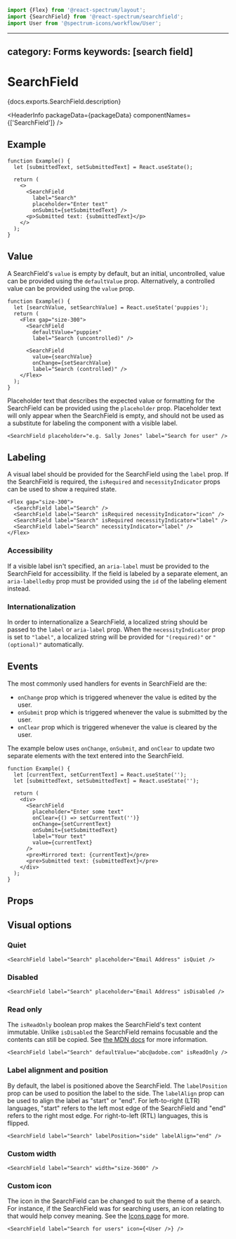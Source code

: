 <!-- Copyright 2020 Adobe. All rights reserved.
This file is licensed to you under the Apache License, Version 2.0 (the "License");
you may not use this file except in compliance with the License. You may obtain a copy
of the License at http://www.apache.org/licenses/LICENSE-2.0
Unless required by applicable law or agreed to in writing, software distributed under
the License is distributed on an "AS IS" BASIS, WITHOUT WARRANTIES OR REPRESENTATIONS
OF ANY KIND, either express or implied. See the License for the specific language
governing permissions and limitations under the License. -->



```jsx import
import {Flex} from '@react-spectrum/layout';
import {SearchField} from '@react-spectrum/searchfield';
import User from '@spectrum-icons/workflow/User';
```

---
category: Forms
keywords: [search field]
---

# SearchField

<p>{docs.exports.SearchField.description}</p>

<HeaderInfo
  packageData={packageData}
  componentNames={['SearchField']} />

## Example

```tsx example
function Example() {
  let [submittedText, setSubmittedText] = React.useState();

  return (
    <>
      <SearchField
        label="Search"
        placeholder="Enter text"
        onSubmit={setSubmittedText} />
      <p>Submitted text: {submittedText}</p>
    </>
  );
}
```

## Value

A SearchField's `value` is empty by default, but an initial, uncontrolled, value can be provided using the `defaultValue` prop.
Alternatively, a controlled value can be provided using the `value` prop.

```tsx example
function Example() {
  let [searchValue, setSearchValue] = React.useState('puppies');
  return (
    <Flex gap="size-300">
      <SearchField
        defaultValue="puppies"
        label="Search (uncontrolled)" />

      <SearchField
        value={searchValue}
        onChange={setSearchValue}
        label="Search (controlled)" />
    </Flex>
  );
}
```

Placeholder text that describes the expected value or formatting for the SearchField can be provided using the `placeholder` prop.
Placeholder text will only appear when the SearchField is empty, and should not be used as a substitute for labeling the component with a visible label.

```tsx example
<SearchField placeholder="e.g. Sally Jones" label="Search for user" />
```

## Labeling

A visual label should be provided for the SearchField using the `label` prop. If the SearchField is required, the `isRequired` and `necessityIndicator` props can be used to show a required state.

```tsx example
<Flex gap="size-300">
  <SearchField label="Search" />
  <SearchField label="Search" isRequired necessityIndicator="icon" />
  <SearchField label="Search" isRequired necessityIndicator="label" />
  <SearchField label="Search" necessityIndicator="label" />
</Flex>
```

### Accessibility

If a visible label isn't specified, an `aria-label` must be provided to the SearchField for
accessibility. If the field is labeled by a separate element, an `aria-labelledby` prop must be provided using
the `id` of the labeling element instead.

### Internationalization

In order to internationalize a SearchField, a localized string should be passed to the `label` or `aria-label` prop.
When the `necessityIndicator` prop is set to `"label"`, a localized string will be provided for `"(required)"` or `"(optional)"` automatically.

## Events

The most commonly used handlers for events in SearchField are the:
- `onChange` prop which is triggered whenever the value is edited by the user.
- `onSubmit` prop which is triggered whenever the value is submitted by the user.
- `onClear` prop which is triggered whenever the value is cleared by the user.

The example below uses `onChange`, `onSubmit`, and `onClear` to update two separate elements with the text entered into the SearchField.

```tsx example
function Example() {
  let [currentText, setCurrentText] = React.useState('');
  let [submittedText, setSubmittedText] = React.useState('');

  return (
    <div>
      <SearchField
        placeholder="Enter some text"
        onClear={() => setCurrentText('')}
        onChange={setCurrentText}
        onSubmit={setSubmittedText}
        label="Your text"
        value={currentText}
      />
      <pre>Mirrored text: {currentText}</pre>
      <pre>Submitted text: {submittedText}</pre>
    </div>
  );
}
```

## Props

<PropTable component={docs.exports.SearchField} links={docs.links} />

## Visual options

### Quiet

```tsx example
<SearchField label="Search" placeholder="Email Address" isQuiet />
```

### Disabled

```tsx example
<SearchField label="Search" placeholder="Email Address" isDisabled />
```

### Read only

The `isReadOnly` boolean prop makes the SearchField's text content immutable. Unlike `isDisabled` the SearchField remains focusable
and the contents can still be copied. See [the MDN docs](https://developer.mozilla.org/en-US/docs/Web/HTML/Attributes/readonly) for more information.

```tsx example
<SearchField label="Search" defaultValue="abc@adobe.com" isReadOnly />
```

### Label alignment and position

By default, the label is positioned above the SearchField. The `labelPosition` prop can be used to position the label to the side. The `labelAlign` prop can be used to align the label as "start" or "end". For left-to-right (LTR) languages, "start" refers to the left most edge of the SearchField and "end" refers to the right most edge. For right-to-left (RTL) languages, this is flipped.

```tsx example
<SearchField label="Search" labelPosition="side" labelAlign="end" />
```

### Custom width

```tsx example
<SearchField label="Search" width="size-3600" />
```

### Custom icon
The icon in the SearchField can be changed to suit the theme of a search. For instance, if the SearchField was for searching users, an icon relating to that would help convey meaning. See the [Icons page](./Icon.html) for more.
```tsx example
<SearchField label="Search for users" icon={<User />} />
```
